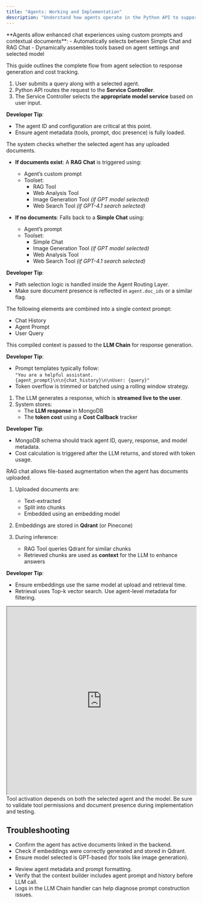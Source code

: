 ```yaml
---
title: "Agents: Working and Implementation"
description: "Understand how agents operate in the Python API to support both Simple and RAG-style interactions."
---
```


<Info>
  **Agents allow enhanced chat experiences using custom prompts and contextual documents**:
  - Automatically selects between Simple Chat and RAG Chat
  - Dynamically assembles tools based on agent settings and selected model
</Info>

This guide outlines the complete flow from agent selection to response generation and cost tracking.

<Steps>

<Step title="Flow Overview">

1. User submits a query along with a selected agent.
2. Python API routes the request to the **Service Controller**.
3. The Service Controller selects the **appropriate model service** based on user input.

**Developer Tip**:
- The agent ID and configuration are critical at this point.
- Ensure agent metadata (tools, prompt, doc presence) is fully loaded.

</Step>

<Step title="Agent Document Check">

<Info>
  The system checks whether the selected agent has any uploaded documents.
</Info>

- **If documents exist**: A **RAG Chat** is triggered using:
  - Agent’s custom prompt
  - Toolset:
    - RAG Tool
    - Web Analysis Tool
    - Image Generation Tool *(if GPT model selected)*
    - Web Search Tool *(if GPT-4.1 search selected)*

- **If no documents**: Falls back to a **Simple Chat** using:
  - Agent’s prompt
  - Toolset:
    - Simple Chat
    - Image Generation Tool *(if GPT model selected)*
    - Web Analysis Tool
    - Web Search Tool *(if GPT-4.1 search selected)*

**Developer Tip**:
- Path selection logic is handled inside the Agent Routing Layer.
- Make sure document presence is reflected in `agent.doc_ids` or a similar flag.

</Step>

<Step title="Context Construction">

The following elements are combined into a single context prompt:
- Chat History  
- Agent Prompt  
- User Query  

This compiled context is passed to the **LLM Chain** for response generation.

**Developer Tip**:
- Prompt templates typically follow:  
  `"You are a helpful assistant. {agent_prompt}\n\n{chat_history}\n\nUser: {query}"`
- Token overflow is trimmed or batched using a rolling window strategy.

</Step>

<Step title="Response Streaming and Storage">

1. The LLM generates a response, which is **streamed live to the user**.
2. System stores:
   - The **LLM response** in MongoDB
   - The **token cost** using a **Cost Callback** tracker

**Developer Tip**:
- MongoDB schema should track agent ID, query, response, and model metadata.
- Cost calculation is triggered after the LLM returns, and stored with token usage.

</Step>

<Step title="RAG with Agent (when docs exist)">

<Info>
  RAG chat allows file-based augmentation when the agent has documents uploaded.
</Info>

1. Uploaded documents are:
   - Text-extracted
   - Split into chunks
   - Embedded using an embedding model

2. Embeddings are stored in **Qdrant** (or Pinecone)

3. During inference:
   - RAG Tool queries Qdrant for similar chunks
   - Retrieved chunks are used as **context** for the LLM to enhance answers

**Developer Tip**:
- Ensure embeddings use the same model at upload and retrieval time.
- Retrieval uses Top-k vector search. Use agent-level metadata for filtering.

</Step>

<Step title="Architecture Diagram">

<iframe src="https://drive.google.com/file/d/1eqTHR-lmSrGSjimzVSdX_h1Sx2SLaTqm/preview" width="100%" height="500" allow="autoplay"></iframe>

</Step>

</Steps>

<Note>
  Tool activation depends on both the selected agent and the model. Be sure to validate tool permissions and document presence during implementation and testing.
</Note>

## Troubleshooting

<AccordionGroup>

<Accordion title="Agent RAG not triggering as expected">

- Confirm the agent has active documents linked in the backend.
- Check if embeddings were correctly generated and stored in Qdrant.
- Ensure model selected is GPT-based (for tools like image generation).

</Accordion>

<Accordion title="Agent prompt not applied or missing in context">

- Review agent metadata and prompt formatting.
- Verify that the context builder includes agent prompt and history before LLM call.
- Logs in the LLM Chain handler can help diagnose prompt construction issues.

</Accordion>

</AccordionGroup>
